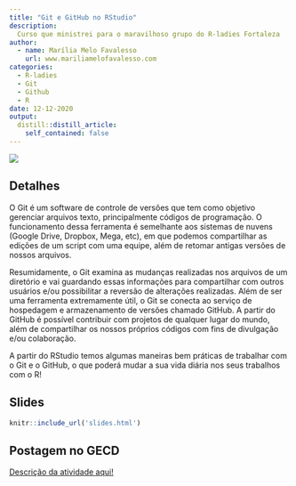 ```yaml
---
title: "Git e GitHub no RStudio"
description: 
  Curso que ministrei para o maravilhoso grupo do R-ladies Fortaleza
author:
  - name: Marília Melo Favalesso
    url: www.mariliamelofavalesso.com
categories:
  - R-ladies
  - Git
  - Github
  - R
date: 12-12-2020
output:
  distill::distill_article:
    self_contained: false
---
```


![](https://secure.meetupstatic.com/photos/event/a/8/a/e/highres_493843182.jpeg)


## Detalhes

O Git é um software de controle de versões que tem como objetivo gerenciar arquivos texto, principalmente códigos de programação. O funcionamento dessa ferramenta é semelhante aos sistemas de nuvens (Google Drive, Dropbox, Mega, etc), em que podemos compartilhar as edições de um script com uma equipe, além de retomar antigas versões de nossos arquivos.

Resumidamente, o Git examina as mudanças realizadas nos arquivos de um diretório e vai guardando essas informações para compartilhar com outros usuários e/ou possibilitar a reversão de alterações realizadas. Além de ser uma ferramenta extremamente útil, o Git se conecta ao serviço de hospedagem e armazenamento de versões chamado GitHub. A partir do GitHub é possível contribuir com projetos de qualquer lugar do mundo, além de compartilhar os nossos próprios códigos com fins de divulgação e/ou colaboração.

A partir do RStudio temos algumas maneiras bem práticas de trabalhar com o Git e o GitHub, o que poderá mudar a sua vida diária nos seus trabalhos com o R!

## Slides

```r
knitr::include_url('slides.html')
```

## Postagem no GECD

[Descrição da atividade aqui!](https://github.com/gecdfoz/GECD/tree/master/Nivelamento%20e%20Integra%C3%A7%C3%A3o/GitHub/Git%20e%20GitHub%20com%20o%20R)

